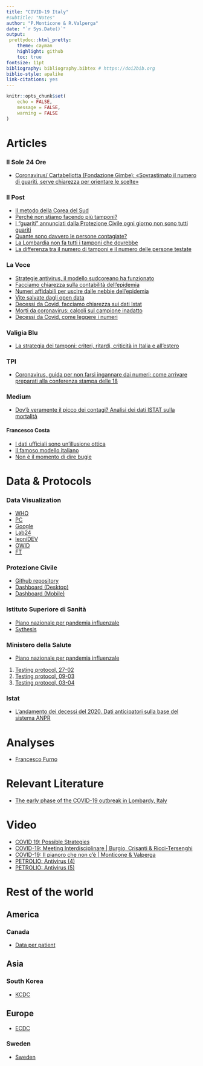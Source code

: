 ```yaml
---
title: "COVID-19 Italy"
#subtitle: "Notes"
author: "P.Monticone & R.Valperga"
date: "`r Sys.Date()`"
output:
 prettydoc::html_pretty:
    theme: cayman
    highlight: github
    toc: true
fontsize: 11pt
bibliography: bibliography.bibtex # https://doi2bib.org
biblio-style: apalike
link-citations: yes
---
```


```r
knitr::opts_chunk$set(
	echo = FALSE,
	message = FALSE,
	warning = FALSE
)
```

# Articles 

### Il Sole 24 Ore
* [Coronavirus/ Cartabellotta (Fondazione Gimbe): «Sovrastimato il numero di guariti, serve chiarezza per orientare le scelte»](https://www.sanita24.ilsole24ore.com/art/aziende-e-regioni/2020-04-02/coronavirus-cartabellotta-fondazione-gimbe-sovrastimato-numero-guariti-rischi-serve-chiarezza-orientare-scelte-103855.php?uuid=ADkV6eH)

### Il Post 

* [Il metodo della Corea del Sud](https://www.ilpost.it/2020/04/05/coreano-del-sud-test-pandemia/)
* [Perché non stiamo facendo più tamponi?](https://www.ilpost.it/2020/04/04/coronavirus-tamponi-test-problemi-numero/)
* [I “guariti” annunciati dalla Protezione Civile ogni giorno non sono tutti guariti](https://www.ilpost.it/2020/04/02/guariti-coronavirus-protezione-civile/)
* [Quante sono davvero le persone contagiate?](https://www.ilpost.it/2020/03/31/contagi-coronavirus-imperial-college-london/)
* [La Lombardia non fa tutti i tamponi che dovrebbe](https://www.ilpost.it/2020/03/27/tamponi-lombardia-fontana-coronavirus/)
* [La differenza tra il numero di tamponi e il numero delle persone testate](https://www.ilpost.it/2020/03/26/coronavirus-tamponi-eseguiti-persone-testate/)

### La Voce
* [Strategie antivirus, il modello sudcoreano ha funzionato](https://www.lavoce.info/archives/64420/strategie-antivirus-il-modello-sudcoreano-ha-funzionato/)
* [Facciamo chiarezza sulla contabilità dell’epidemia](https://www.lavoce.info/archives/64606/facciamo-chiarezza-sulla-contabilita-dellepidemia/)
* [Numeri affidabili per uscire dalle nebbie dell’epidemia](https://www.lavoce.info/archives/64813/numeri-affidabili-per-uscire-dalle-nebbie-dellepidemia/)
* [Vite salvate dagli open data](https://www.lavoce.info/archives/65002/vite-salvate-dagli-open-data/)
* [Decessi da Covid, facciamo chiarezza sui dati Istat](https://www.lavoce.info/archives/65042/decessi-da-covid-facciamo-chiarezza-sui-dati-istat/)
* [Morti da coronavirus: calcoli sul campione inadatto](https://www.lavoce.info/archives/65171/morti-da-coronavirus-calcoli-sul-campione-inadatto/)
* [Decessi da Covid, come leggere i numeri](https://www.lavoce.info/archives/65205/decessi-da-covid-come-leggere-i-numeri/)

### Valigia Blu 

* [La strategia dei tamponi: criteri, ritardi, criticità in Italia e all’estero](https://www.valigiablu.it/tamponi-coronavirus/)

### TPI 

* [Coronavirus, guida per non farsi ingannare dai numeri: come arrivare preparati alla conferenza stampa delle 18](https://www.tpi.it/cronaca/coronavirus-guida-numeri-conferenza-stampa-18-20200407581306/)

### Medium 

* [Dov’è veramente il picco dei contagi? Analisi dei dati ISTAT sulla mortalità](https://medium.com/@pmeridian/dovè-veramente-il-picco-dei-contagi-analisi-dei-dati-istat-sulla-mortalità-26bfcab7f155)

#### Francesco Costa 

* [I dati ufficiali sono un’illusione ottica](https://www.francescocosta.net/2020/03/19/dati-ufficiali-illusione-ottica/)
* [Il famoso modello italiano](https://www.francescocosta.net/2020/03/30/famoso-modello-italiano/)
* [Non è il momento di dire bugie](https://www.francescocosta.net/2020/04/02/non-e-il-momento-di-dire-bugie/)


# Data & Protocols   

### Data Visualization
* [WHO](https://experience.arcgis.com/experience/685d0ace521648f8a5beeeee1b9125cd)
* [PC](http://arcg.is/C1unv)
* [Google](https://datastudio.google.com/u/0/reporting/91350339-2c97-49b5-92b8-965996530f00/page/RdlHB)
* [Lab24](https://lab24.ilsole24ore.com/coronavirus/)
* [leoniDEV](https://covid19-ita.leonidev.com)
* [OWID](https://ourworldindata.org/coronavirus)
* [FT](https://www.ft.com/content/a26fbf7e-48f8-11ea-aeb3-955839e06441)

### Protezione Civile 
* [Github repository](https://github.com/pcm-dpc/COVID-19)
* [Dashboard (Desktop)](http://arcg.is/C1unv)
* [Dashboard (Mobile)](http://arcg.is/081a51)

### Istituto Superiore di Sanità 
* [Piano nazionale per pandemia influenzale](https://www.epicentro.iss.it/focus/flu_aviaria/pdf/pianopandemico.pdf)
* [Sythesis](https://www.epicentro.iss.it/coronavirus/)

### Ministero della Salute 
* [Piano nazionale per pandemia influenzale](http://www.salute.gov.it/imgs/C_17_pubblicazioni_501_allegato.pdf)

1. [Testing protocol, 27-02](http://www.trovanorme.salute.gov.it/norme/renderNormsanPdf?anno=2020&codLeg=73444&parte=1%20&serie=null)
1. [Testing protocol, 09-03](https://www.fnopi.it/wp-content/uploads/2020/03/Circolare_9_marzo_2020.pdf)
1. [Testing protocol, 03-04](http://www.trovanorme.salute.gov.it/norme/renderNormsanPdf?anno=2020&codLeg=73799&parte=1%20&serie=null)

### Istat

* [L’andamento dei decessi del 2020. Dati anticipatori sulla base del sistema ANPR](https://www.istat.it/it/archivio/240401)


# Analyses

* [Francesco Furno](https://www.francescofurno.com/emergenza-covid)

# Relevant Literature

* [The early phase of the COVID-19 outbreak in Lombardy, Italy](https://arxiv.org/ftp/arxiv/papers/2003/2003.09320.pdf)

# Video 
* [COVID 19: Possible Strategies](https://youtu.be/F0J6jWuu3Ao)
* [COVID-19: Meeting Interdisciplinare | Burgio, Crisanti & Ricci-Tersenghi](https://youtu.be/dpXtTrS0kwE)
* [COVID-19: Il pianoro che non c'è | Monticone & Valperga](https://youtu.be/iv7-Alh3v88)
* [PETROLIO: Antivirus (4)](https://youtu.be/Tvm6CbWsv4c)
* [PETROLIO: Antivirus (5)](https://youtu.be/63sI_kndAZk)

# Rest of the world

## America
### Canada 
* [Data per patient](https://www150.statcan.gc.ca/t1/tbl1/en/tv.action?pid=1310076601)

## Asia
### South Korea
* [KCDC](http://ncov.mohw.go.kr/en/)

## Europe 
* [ECDC](https://www.ecdc.europa.eu/en/covid-19-pandemic)

### Sweden
* [Sweden](https://sweden.se/society/sweden-and-corona-in-brief/)
